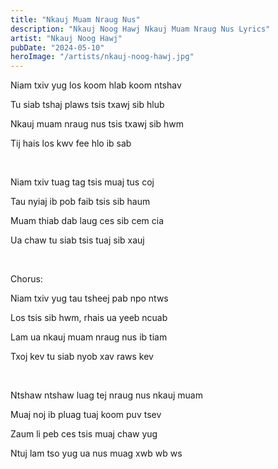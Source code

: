 ```yaml
---
title: "Nkauj Muam Nraug Nus"
description: "Nkauj Noog Hawj Nkauj Muam Nraug Nus Lyrics"
artist: "Nkauj Noog Hawj"
pubDate: "2024-05-10"
heroImage: "/artists/nkauj-noog-hawj.jpg"
---
```


Niam txiv yug los koom hlab koom ntshav

Tu siab tshaj plaws tsis txawj sib hlub

Nkauj muam nraug nus tsis txawj sib hwm

Tij hais los kwv fee hlo ib sab

<br />

Niam txiv tuag tag tsis muaj tus coj

Tau nyiaj ib pob faib tsis sib haum

Muam thiab dab laug ces sib cem cia

Ua chaw tu siab tsis tuaj sib xauj

<br />

Chorus:

Niam txiv yug tau tsheej pab npo ntws

Los tsis sib hwm, rhais ua yeeb ncuab

Lam ua nkauj muam nraug nus ib tiam

Txoj kev tu siab nyob xav raws kev

<br />

Ntshaw ntshaw luag tej nraug nus nkauj muam

Muaj noj ib pluag tuaj koom puv tsev

Zaum li peb ces tsis muaj chaw yug

Ntuj lam tso yug ua nus muag xwb wb ws
